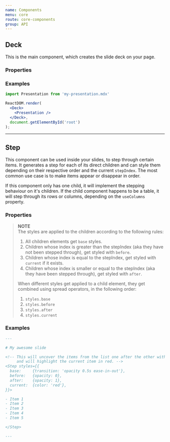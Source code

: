 ```yaml
---
name: Components
menu: core
route: core-components
group: API
---
```



## Deck
This is the main component, which creates the slide deck on your page.

### Properties
<Arguments of={Deck} />

### Examples
```jsx
import Presentation from 'my-presentation.mdx'

ReactDOM.render(
  <Deck>
    <Presentation />
  </Deck>,
  document.getElementById('root')
);
```

---


## Step
This component can be used inside your slides, to step through certain items.
It generates a step for each of its direct children and can style them depending on their respective order and the current `stepIndex`.
The most common use case is to make items appear or disappear in order.

If this component only has one child, it will implement the stepping behaviour on it's children.
If the child component happens to be a table, it will step through its rows or columns,
depending on the `useColumns` property.

### Properties
<Arguments of={Step} />

> __NOTE__  
> The styles are applied to the children according to the following rules:  
>
>   1. All children elements get `base` styles.
>   2. Children whose index is greater than the stepIndex (aka they have not been stepped through), get styled with `before`.
>   3. Children whose index is equal to the stepIndex, get styled with `current` if it exists.
>   4. Children whose index is smaller or equal to the stepIndex (aka they have been stepped through), get styled with `after`.
>
> When different styles get applied to a child element, they get combined using spread operators, in the following order:
>
>   1. `styles.base`
>   2. `styles.before`
>   3. `styles.after`
>   4. `styles.current`

### Examples
```md
---

# My awesome slide

<!-- This will uncover the items from the list one after the other with a nice opacity transition,
     and will highlight the current item in red. -->
<Step styles={{
  base:     {transition: 'opacity 0.5s ease-in-out'},
  before:   {opacity: 0},
  after:    {opacity: 1},
  current:  {color: 'red'},
}}>

- Item 1
- Item 2
- Item 3
- Item 4
- Item 5

</Step>

---
```
